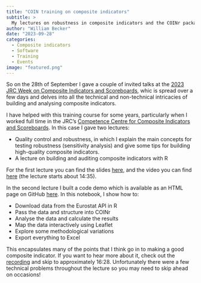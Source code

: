 ```yaml
---
title: "COIN training on composite indicators"
subtitle: >
  My lectures on robustness in composite indicators and the COINr package.
author: "William Becker"
date: "2023-09-28"
categories: 
  - Composite indicators
  - Software
  - Training
  - Events
image: "featured.png"
---
```


So on the 28th of September I gave a couple of invited talks at the [2023 JRC Week on Composite Indicators and Scoreboards](https://knowledge4policy.ec.europa.eu/composite-indicators/2023-jrc-week-composite-indicators-scoreboards_en), whic is spread over a few days and delves into all the technical and non-technical intricacies of building and analysing composite indicators.

I have helped with this training course for some years, particularly when I worked full time in the JRC's [Competence Centre for Composite Indicators and Scoreboards](https://knowledge4policy.ec.europa.eu/composite-indicators_en). In this case I gave two lectures:

- Quality control and robustness, in which I explain the main concepts for testing robustness (sensitivity analysis) and give some tips for building high-quality composite indicators.
- A lecture on building and auditing composite indicators with R

For the first lecture you can find the slides [here](https://knowledge4policy.ec.europa.eu/file/coin-week-2023-step-8-quality-control-robustness_en), and the video you can find [here](https://webcast.ec.europa.eu/2023-jrc-week-on-composite-indicators-and-scoreboards-2023-09-28) (the lecture starts about 14:35).

In the second lecture I built a code demo which is available as an HTML page on GitHub [here](https://bluefoxr.github.io/COINr-Demo-2023/COINr_demo.html). In this notebook, I show how to:

- Download data from the Eurostat API in R
- Pass the data and structure into COINr
- Analyse the data and calculate the results
- Map the data interactively using Leaflet
- Explore some methodological variations
- Export everything to Excel

This encapsulates many of the points that I think go in to making a good composite indicator. If you want to hear more about it, check out the [recording](https://webcast.ec.europa.eu/2023-jrc-week-on-composite-indicators-and-scoreboards-2023-09-28) and skip to approximately 16:28. Unfortunately there were a few technical problems throughout the lecture so you may need to skip ahead on occasions!
